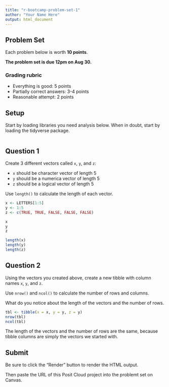 ```yaml
---
title: "r-bootcamp-problem-set-1"
author: "Your Name Here"
output: html_document
---
```


## Problem Set

Each problem below is worth **10 points**.

**The problem set is due 12pm on Aug 30.**

### Grading rubric

- Everything is good: 5 points
- Partially correct answers: 3-4 points
- Reasonable attempt: 2 points

## Setup

Start by loading libraries you need analysis below. When in doubt, start by loading the tidyverse package.

```r

```

## Question 1

Create 3 different vectors called `x`, `y`, and `z`:

- `x` should be character vector of length 5
- `y` should be a numerica vector of length 5
- `z` should be a logical vector of length 5

Use `length()` to calculate the length of each vector.

```r
x <- LETTERS[1:5]
y <- 1:5
z <- c(TRUE, TRUE, FALSE, FALSE, FALSE)

x
y
z

length(x)
length(y)
length(z)
```

## Question 2

Using the vectors you created above, create a new tibble with column names
`x`, `y`, and `z`.

Use `nrow()` and `ncol()` to calculate the number of rows and columns.

What do you notice about the length of the vectors and the number of rows.

```r
tbl <- tibble(x = x, y = y, z = y)
nrow(tbl)
ncol(tbl)
```

The length of the vectors and the number of rows are the same, because
tibble columns are simply the vectors we started with.

## Submit

Be sure to click the "Render" button to render the HTML output.

Then paste the URL of this Posit Cloud project into the problemt set on Canvas.